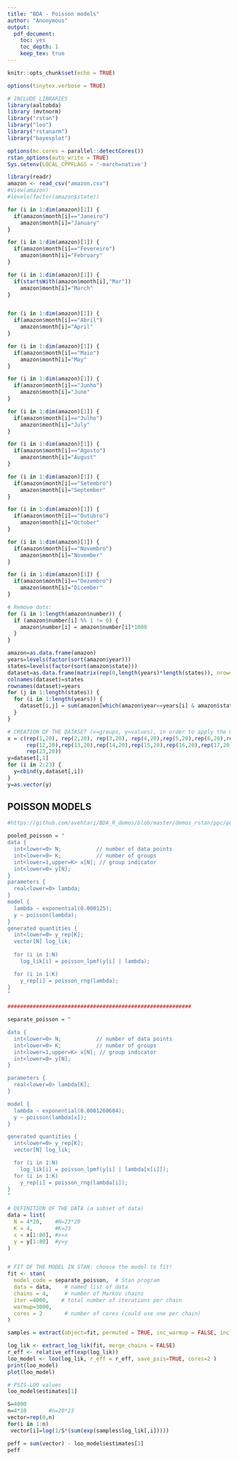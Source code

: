 ```yaml
---
title: "BDA - Poisson models"
author: "Anonymous"
output: 
  pdf_document: 
    toc: yes
    toc_depth: 1
    keep_tex: true
---
```



```r
knitr::opts_chunk$set(echo = TRUE)
```

```r
options(tinytex.verbose = TRUE)
```

```r
# INCLUDE LIBRARIES
library(aaltobda)
library (mvtnorm)
library("rstan")
library("loo")
library("rstanarm")
library("bayesplot")

options(mc.cores = parallel::detectCores())
rstan_options(auto_write = TRUE)
Sys.setenv(LOCAL_CPPFLAGS = '-march=native')
```


```r
library(readr)
amazon <- read_csv("amazon.csv")
#View(amazon)
#levels(factor(amazon$state))

for (i in 1:dim(amazon)[1]) {
  if(amazon$month[i]=="Janeiro")
    amazon$month[i]="January"
}

for (i in 1:dim(amazon)[1]) {
  if(amazon$month[i]=="Fevereiro")
    amazon$month[i]="February"
}

for (i in 1:dim(amazon)[1]) {
  if(startsWith(amazon$month[i],"Mar"))
    amazon$month[i]="March"
}


for (i in 1:dim(amazon)[1]) {
  if(amazon$month[i]=="Abril")
    amazon$month[i]="April"
}

for (i in 1:dim(amazon)[1]) {
  if(amazon$month[i]=="Maio")
    amazon$month[i]="May"
}

for (i in 1:dim(amazon)[1]) {
  if(amazon$month[i]=="Junho")
    amazon$month[i]="June"
}

for (i in 1:dim(amazon)[1]) {
  if(amazon$month[i]=="Julho")
    amazon$month[i]="July"
}

for (i in 1:dim(amazon)[1]) {
  if(amazon$month[i]=="Agosto")
    amazon$month[i]="August"
}

for (i in 1:dim(amazon)[1]) {
  if(amazon$month[i]=="Setembro")
    amazon$month[i]="September"
}

for (i in 1:dim(amazon)[1]) {
  if(amazon$month[i]=="Outubro")
    amazon$month[i]="October"
}

for (i in 1:dim(amazon)[1]) {
  if(amazon$month[i]=="Novembro")
    amazon$month[i]="November"
}

for (i in 1:dim(amazon)[1]) {
  if(amazon$month[i]=="Dezembro")
    amazon$month[i]="Dicember"
}

# Remove dots:
for (i in 1:length(amazon$number)) {
  if (amazon$number[i] %% 1 != 0) {
    amazon$number[i] = amazon$number[i]*1000
  }
}

amazon=as.data.frame(amazon)
years=levels(factor(sort(amazon$year)))
states=levels(factor(sort(amazon$state)))
dataset=as.data.frame(matrix(rep(0,length(years)*length(states)), nrow=length(years), byrow=TRUE))
colnames(dataset)=states
rownames(dataset)=years
for (j in 1:length(states)) {
  for (i in 1:length(years)) {
    dataset[i,j] = sum(amazon[which(amazon$year==years[i] & amazon$state==states[j]),4])
  }
}
```

```r
# CREATION OF THE DATASET (x=groups, y=values), in order to apply the models
x = c(rep(1,20), rep(2,20), rep(3,20), rep(4,20),rep(5,20),rep(6,20),rep(7,20),rep(8,20),rep(9,20),rep(10,20),rep(11,20),
      rep(12,20),rep(13,20),rep(14,20),rep(15,20),rep(16,20),rep(17,20),rep(18,20),rep(19,20),rep(20,20),rep(21,20),rep(22,20),
      rep(23,20))
y=dataset[,1]
for (i in 2:23) {
  y=cbind(y,dataset[,i])
}
y=as.vector(y)
```


## POISSON MODELS

```r

#https://github.com/avehtari/BDA_R_demos/blob/master/demos_rstan/ppc/poisson-simple.stan

pooled_poisson = "
data {
  int<lower=0> N;           // number of data points
  int<lower=0> K;           // number of groups
  int<lower=1,upper=K> x[N]; // group indicator
  int<lower=0> y[N];              
}
parameters {
  real<lower=0> lambda;     
}
model {
  lambda ~ exponential(0.000125); 
  y ~ poisson(lambda);
}
generated quantities {
  int<lower=0> y_rep[K]; 
  vector[N] log_lik; 
  
  for (i in 1:N) 
    log_lik[i] = poisson_lpmf(y[i] | lambda);

  for (i in 1:K) 
    y_rep[i] = poisson_rng(lambda); 
}
"

##########################################################

separate_poisson = "

data {
  int<lower=0> N;           // number of data points
  int<lower=0> K;           // number of groups
  int<lower=1,upper=K> x[N]; // group indicator
  int<lower=0> y[N];              
}

parameters {
  real<lower=0> lambda[K];
}

model {
  lambda ~ exponential(0.0001260604);
  y ~ poisson(lambda[x]);
}

generated quantities {
  int<lower=0> y_rep[K]; 
  vector[N] log_lik; 

  for (i in 1:N) 
    log_lik[i] = poisson_lpmf(y[i] | lambda[x[i]]);
  for (i in 1:K) 
    y_rep[i] = poisson_rng(lambda[i]); 
}
"
```


```r
# DEFINITION OF THE DATA (a subset of data)
data = list(
  N = 4*20,    #N=23*20
  K = 4,       #K=23
  x = x[1:80], #x=x
  y = y[1:80]  #y=y
)


# FIT OF THE MODEL IN STAN: choose the model to fit!
fit <- stan(
  model_code = separate_poisson,  # Stan program
  data = data,    # named list of data
  chains = 4,     # number of Markov chains
  iter =4000,    # total number of iterations per chain
  warmup=3000,
  cores = 2       # number of cores (could use one per chain)
)

samples = extract(object=fit, permuted = TRUE, inc_warmup = FALSE, include = TRUE)

log_lik <- extract_log_lik(fit, merge_chains = FALSE)
r_eff <- relative_eff(exp(log_lik))
loo_model <- loo(log_lik, r_eff = r_eff, save_psis=TRUE, cores=2 )
print(loo_model)
plot(loo_model)

# PSIS-LOO values
loo_model$estimates[1] 

```


```r
S=4000
n=4*20       #n=20*23
vector=rep(0,n)
for(i in 1:n)
 vector[i]=log(1/S*(sum(exp(samples$log_lik[,i]))))

peff = sum(vector) - loo_model$estimates[1]
peff
```




